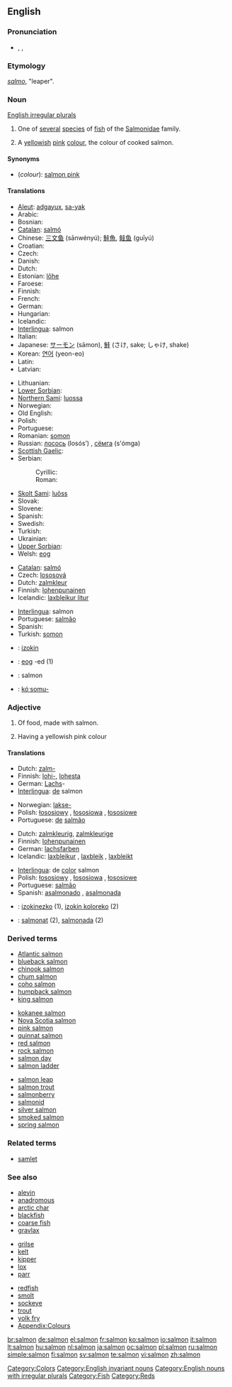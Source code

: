 {{wikipedia}}
==English==

===Pronunciation===
* {{enPR|să'mən}}, {{IPA|/ˈsæmən/}}, {{SAMPA|/"s{m@n/}}
*: {{rhymes|æmən}}

===Etymology===
{{etyl|la}} ''[[salmo]]'', "leaper".

===Noun===
[[English irregular plurals]]
{{en-noun|s|pl2=salmon}}

# {{italbrac|plural '''salmon'''}} One of [[several]] [[specie]]s of [[fish]] of the [[Salmonidae]] family.
# {{italbrac|plural '''salmons'''}} A [[yellowish]] [[pink]] [[colour]], the colour of cooked salmon.
#: {{color panel|FA8072}}

====Synonyms====
* (''colour''): [[salmon pink]]

====Translations====
{{trans-top|fish}}
* [[Aleut]]: [[adgayux]], [[sa-yak]]
* Arabic: {{Arab|[[حوت سليمان]]}} {{unicode|(ħūt sulaimān)}}
* Bosnian: {{t-|bs|losos|m}}
* [[Catalan]]: [[salmó]] {{m}}
* Chinese: [[三文鱼]] (sānwényú); [[鮭魚]], [[鲑鱼]] (guīyú)
* Croatian: {{t-|hr|losos|m}}
* Czech: {{t+|cs|losos|m}}
* Danish: {{t-|da|laks}}
* Dutch: {{t+|nl|zalm|m}}
* Estonian: [[lõhe]]
* Faroese: {{t-|fo|laksur|m|xs=Faroese}}
* Finnish: {{t+|fi|lohi}}
* French: {{t+|fr|saumon|m}}
* German: {{t+|de|Lachs|m}}
* Hungarian: {{t+|hu|lazac}}
* Icelandic: {{t+|is|lax|m}}
* [[Interlingua]]: salmon
* Italian: {{t-|it|salmone|m}}
* Japanese: [[サーモン]] (sāmon), [[鮭]] (さけ, sake; しゃけ, shake)
* Korean: [[연어]] (yeon-eo)
* Latin: {{t-|la|salmo|m}}
* Latvian: {{t-|lv|lasis|m|xs=Latvian}}
{{trans-mid}}
* Lithuanian: {{t-|lt|lašiša|f|xs=Lithuanian}}
* [[Lower Sorbian]]: {{tø|dsb|łosos|m|xs=Lower Sorbian}}
* [[Northern Sami]]: [[luossa]]
* Norwegian: {{t-|no|laks|m}}
* Old English: {{t-|ang|leax|xs=Old English}}
* Polish: {{t+|pl|łosoś|m}}
* Portuguese: {{t+|pt|salmão|m}}
* Romanian: [[somon]] {{m}}
* Russian: [[лосось]] (losós’) {{m}}, [[сёмга]] (s'ómga) {{f}}
* [[Scottish Gaelic]]: {{t-|gd|bradan|m|xs=Scottish Gaelic}}
* Serbian:
*: Cyrillic: {{t-|sr|лосос|m|sc=Cyrl}}
*: Roman: {{t-|sr|losos|m}}
* [[Skolt Sami]]: [[luõss]]
* Slovak: {{t-|sk|losos|m}}
* Slovene: {{t+|sl|losos|m}}
* Spanish: {{t+|es|salmón|m}}
* Swedish: {{t+|sv|lax}}
* Turkish: {{t+|tr|somon}}
* Ukrainian: {{t-|uk|лосось|m|sc=Cyrl|xs=Ukrainian}}
* [[Upper Sorbian]]: {{tø|hsb|łosos|m|xs=Upper Sorbian}}
* Welsh: [[eog]]
{{trans-bottom}}

{{trans-top|colour}}
* [[Catalan]]: [[salmó]] {{m}}
* Czech: [[lososová]] {{f}}
* Dutch: [[zalmkleur]] {{f}}
* Finnish: [[lohenpunainen]]
* Icelandic: [[laxbleikur litur]] {{m}}
{{trans-mid}}
* [[Interlingua]]: salmon
* Portuguese: [[salmão]] {{m}}
* Spanish: {{t+|es|salmón|m}}
* Turkish: [[somon]]
{{trans-bottom}}

{{checktrans}}
<!--Remove this section once all of the translations below have been moved into the tables above.-->
* {{ttbc|Basque}}: [[izokin]]
* {{ttbc|Breton}}: [[eog]] {{m}} -ed {{p}} (1)
* {{ttbc|Indonesian}}: salmon
* {{ttbc|Central Sierra Miwok}}: [[kóˑsomu-]]

===Adjective===
{{en-adj|-}}

# Of food, made with salmon.
# {{colour}} Having a yellowish pink colour

====Translations====
{{trans-top|made with salmon}}
* Dutch: [[zalm-]]
* Finnish: [[lohi-]], [[lohi|lohesta]]
* German: [[Lachs]]-
* [[Interlingua]]: [[de]] salmon
{{trans-mid}}
* Norwegian: [[lakse-]]
* Polish: [[łososiowy]] {{m}}, [[łososiowa]] {{f}}, [[łososiowe]] {{n}}
* Portuguese: [[de]] [[salmão]]
{{trans-bottom}}

{{trans-top|colour}}
* Dutch: [[zalmkleurig]], [[zalmkleurige]]
* Finnish: [[lohenpunainen]]
* German: [[lachsfarben]]
* Icelandic: [[laxbleikur]] {{m}}, [[laxbleik]] {{f}}, [[laxbleikt]] {{n}}
{{trans-mid}}
* [[Interlingua]]: de [[color]] salmon
* Polish: [[łososiowy]] {{m}}, [[łososiowa]] {{f}}, [[łososiowe]] {{n}}
* Portuguese: [[salmão]]
* Spanish: [[asalmonado]] {{m}}, [[asalmonada]] {{f}}
{{trans-bottom}}

{{checktrans}}

* {{ttbc|Basque}}: [[izokinezko]] (1), [[izokin koloreko]] (2)
* {{ttbc|Catalan}}: [[salmonat]] {{m}} (2), [[salmonada]] {{f}} (2)

===Derived terms===
{{top3}}
* [[Atlantic salmon]]
* [[blueback salmon]]
* [[chinook salmon]]
* [[chum salmon]]
* [[coho salmon]]
* [[humpback salmon]]
* [[king salmon]]
{{mid3}}
* [[kokanee salmon]]
* [[Nova Scotia salmon]]
* [[pink salmon]]
* [[quinnat salmon]]
* [[red salmon]]
* [[rock salmon]]
* [[salmon day]]
* [[salmon ladder]]
{{mid3}}
* [[salmon leap]]
* [[salmon trout]]
* [[salmonberry]]
* [[salmonid]]
* [[silver salmon]]
* [[smoked salmon]]
* [[spring salmon]]
{{bottom}}

===Related terms===
* [[samlet]]

===See also===
{{top3}}
* [[alevin]]
* [[anadromous]]
* [[arctic char]]
* [[blackfish]]
* [[coarse fish]]
* [[gravlax]]
{{mid3}}
* [[grilse]]
* [[kelt]]
* [[kipper]]
* [[lox]]
* [[parr]]
{{mid3}}
* [[redfish]]
* [[smolt]]
* [[sockeye]]
* [[trout]]
* [[yolk fry]]
* [[Appendix:Colours]]
{{bottom}}

[[Category:Colors]]
[[Category:English invariant nouns]]
[[Category:English nouns with irregular plurals]]
[[Category:Fish]]
[[Category:Reds]]

[[br:salmon]]
[[de:salmon]]
[[el:salmon]]
[[fr:salmon]]
[[ko:salmon]]
[[io:salmon]]
[[it:salmon]]
[[lt:salmon]]
[[hu:salmon]]
[[nl:salmon]]
[[ja:salmon]]
[[oc:salmon]]
[[pl:salmon]]
[[ru:salmon]]
[[simple:salmon]]
[[fi:salmon]]
[[sv:salmon]]
[[te:salmon]]
[[vi:salmon]]
[[zh:salmon]]